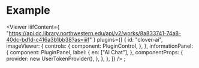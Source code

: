 
<Meta title="Example" />

# Example

<Viewer
  iiifContent={
    "https://api.dc.library.northwestern.edu/api/v2/works/8a833741-74a8-40dc-bd1d-c416a3b1bb38?as=iiif"
  }
  plugins={[
    {
      id: "clover-ai",
      imageViewer: {
        controls: {
          component: PluginControl,
        },
      },
      informationPanel: {
        component: PluginPanel,
        label: {
          en: ["AI Chat"],
        },
        componentProps: {
          provider: new UserTokenProvider(),
        },
      },
    },
  ]}
/>
;

<style>
  {`
    .sbdocs-wrapper {
        div:first-child {
            max-width: unset;
        }
    }

    /* This is a hack to fix the text color in the user message becuase of Storybook styling */
    div[data-role="user"] {
        > * {
            color: var(--clover-ai-colors-secondary);
        }
    }
`}
</style>
